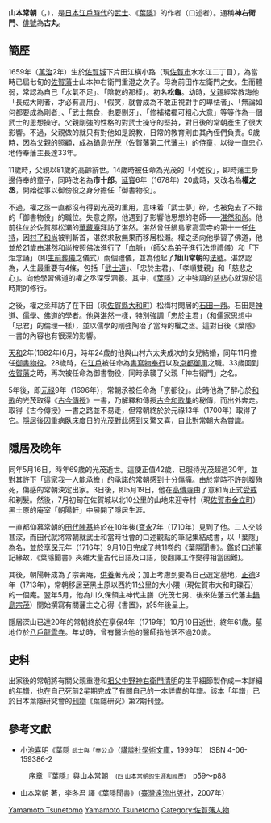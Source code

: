 {{Infobox Biography
| subject_name   = 山本常朝 
| image_name     = Yamamoto Tsunetomo.jpg
| image_size     = 173px
| image_caption  = 山本常朝
| date_of_birth  = 1659年7月30日
| place_of_birth = {{JPN}}[[佐賀市|佐賀城]]下片田江橫小路
| date_of_death  = 1719年11月21日
| place_of_death = {{JPN}}
| occupation     = [[日本|日本]][[江戶時代|江戶時代]]的[[武士|武士]]
}}
'''山本常朝'''（{{jpn|j=山本 常朝|kana=やまもと つねとも|rm=Yamamoto Tsunetomo}}，{{bd|1659年|7月30日|1719年|11月21日|}}），是[[日本|日本]][[江戶時代|江戶時代]]的[[武士|武士]]、《[[葉隱|葉隱]]》的作者（口述者）。通稱'''神右衛門'''、[[俳號|俳號]]為'''古丸'''。

==簡歷==
1659年（[[萬治|萬治]]2年）生於[[佐賀市|佐賀城]]下片田江橫小路（現[[佐賀市|佐賀市]]水水江二丁目），為當時已屆七旬的[[佐賀藩|佐賀藩]]士山本神右衛門重澄之次子。母為前田作左衛門之女。生而體弱，常認為自己「水氣不足」、「陰乾的那樣」。初名'''松龜'''。幼時，[[父親|父親]]經常教誨他「長成大剛者，才必有高用」、「假笑，就會成為不敢正視對手的卑怯者」、「無論如何都要成為剛者」、「武士無食，也要剔牙」、「修補裙襬可粗心大意」等等作為一個武士的思想操守。父親剛強的性格的對武士操守的堅持，對日後的常朝產生了很大影響。不過，父親做的就只有對他如是說教，日常的教育則由其內侄們負責。9歲時，因為父親的照顧，成為[[鍋島光茂|鍋島光茂]]（佐賀藩第二代藩主）的侍童，以後一直忠心地侍奉藩主長達33年。

11歲時，父親以81歲的高齡辭世。14歲時被任命為光茂的「小姓役」，即時藩主身邊侍奉的童子，同時改名為'''市十郎'''。[[延寶|延寶]]6年（1678年）20歲時，又改名為'''權之丞'''，開始從事以御傍役之身分擔任「御書物役」。

不過，權之丞一直都沒有得到光茂的重用，意味着「武士夢」碎，也被免去了不錯的「御書物役」的職位。失意之際，他遇到了影響他思想的老師——[[湛然和尚|湛然和尚]]。他前往位於佐賀郡松瀨的[[華藏庵|華藏庵]]拜訪了湛然。湛然曾任鍋島家高雲寺的第十一任[[住持|住持]]，因[[村了和尚|村了和尚]]被判斬首，湛然求赦無果而移居松瀨。權之丞向他學習了佛道，他並於21歲由湛然和尚按照[[佛法|佛法]]進行了「血脈」（師父為弟子進行[[法燈|法燈]]禮儀）和「下炬念誦」（即[[生前葬儀|生前葬儀]]之儀式）兩個禮儀，並為他起了'''旭山常朝'''的[[法號|法號]]。湛然認為，人生最重要有4條，包括「[[武士道|武士道]]」、「忠於主君」、「孝順雙親」和「慈悲之心」。向他學習佛道的權之丞深受涵養。其中，《[[葉隱|葉隱]]》之中強調的[[慈悲|慈悲]]心就源於這時期的修行。

之後，權之丞拜訪了在下田（現[[佐賀縣|佐賀縣]][[大和町|大和町]]）松梅村閑居的[[石田一鼎|石田一鼎]]。石田是[[神道|神道]]、[[儒學|儒學]]、[[佛道|佛道]]的學者。他與湛然一樣，特別強調「忠於主君」（和[[儒家|儒家]]思想中「忠君」的倫理一樣），並以儒學的剛強陶冶了當時的權之丞。這對日後《葉隱》一書的內容也有很深的影響。

[[天和_(日本)|天和]]2年(1682年)6月，時年24歲的他與山村六太夫成次的女兒結婚，同年11月擔任[[御書物役|御書物役]]。28歲時，在[[江戶|江戶]]被任命為[[書寫物奉行|書寫物奉行]]以及[[京都御用|京都御用]]之職。33歲回到[[佐賀藩|佐賀藩]]之時，再次被任命為御書物役，同時承襲了父親「神右衛門」之名。

5年後，即[[元祿|元祿]]9年（1696年），常朝氶被任命為「京都役」。此時他為了醉心於[[和歌|和歌]]的光茂取得《[[古今傳授|古今傳授]]》一書，乃解釋和傳授[[古今和歌集|古今和歌集]]的秘傳，而出外奔走。取得《古今傳授》一書之路並不易走，但常朝終於於元祿13年（1700年）取得了它。[[隱居|隱居]]後因重病臥床度日的光茂對此感到又驚又喜，自此對常朝大為賞識。

== 隱居及晚年 ==
同年5月16日，時年69歲的光茂逝世。這使正值42歲，已服待光茂超過30年，並對其許下「這家我一人能承擔」的承諾的常朝感到十分傷痛。由於當時不許剖腹殉死，傷感的常朝決定出家。3日後，即5月19日，他在[[高傳寺|高傳寺]]由了意和尚正式[[受戒|受戒]]和剃髮。然後，7月初旬在佐賀城以北10公里的山地来迎寺村（現[[佐賀市|佐賀市]][[金立町|金立町]]）黑土原的庵室「朝陽軒」中展開了隱居生涯。

一直都仰慕常朝的[[田代陣基|田代陣基]]終於在10年後([[寶永|寶永]]7年（1710年）見到了他。二人交談甚深，而田代就將常朝就武士和當時社會的口述觀點的筆記集結成書，以「葉隱」為名，並於[[享保|享保]]元年（1716年）9月10日完成了共11卷的《葉隱聞書》。鑑於口述筆記緣故，《葉隱聞書》夾雜大量古代日語及口語，使翻譯工作變得相當困難)。

其後，朝陽軒成為了宗壽庵，[[供養|供養]]著光茂；加上考慮到要為自己選定墓地，[[正德_(日本)|正德]]3年（1713年），常朝移居至黑土原以西約11公里的大小隈（現佐賀市大和町礫石）的一個庵。翌年5月，他為川久保領主神代主膳（光茂七男、後來佐藩五代藩主[[鍋島宗茂|鍋島宗茂]]）開始撰寫有關藩主之心得《書置》，於5年後呈上。

隱居深山已達20年的常朝終於在享保4年（1719年）10月10日逝世，終年61歲。墓地位於[[八戶龍雲寺|八戶龍雲寺]]。年幼時，曾有醫治他的醫師指他活不過20歲。

== 史料 ==
出家後的常朝將有關父親重澄和[[祖父|祖父]][[中野神右衛門清明|中野神右衛門清明]]的生平細節製作成一本詳細的[[年譜|年譜]]，也在自己死前2星期完成了有關自己的一本詳盡的年譜。該本「年譜」已於日本葉隱研究會的[[刊物|刊物]]《葉隱研究》第2期刊登。

== 參考文獻 ==
* 小池喜明《葉隠 <small>武士與「奉公」</small>》（[[講談社|講談社]][[學術文庫|學術文庫]]，1999年） ISBN 4-06-159386-2
: 序章 『葉隱』與山本常朝　<small>(四 山本常朝的生涯和經歷)</small>　p59～p88
* 山本常朝 著，李冬君 譯《葉隱聞書》（[[臺灣|臺灣]][[遠流出版社|遠流出版社]]，2007年）

{{Authority control}}
{{DEFAULTSORT:Yamamoto Tsunetomo}}
[[Category:江戶時代思想家|Yamamoto Tsunetomo]]
[[Category:江戶時代俳人|Yamamoto Tsunetomo]]
[[Category:佐賀藩人物|Category:佐賀藩人物]]
